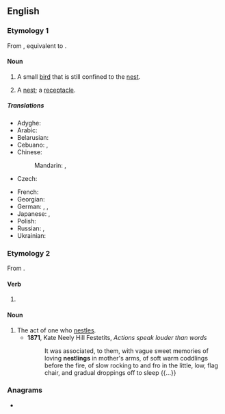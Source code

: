 {{also|Nestling}}
==English==

===Etymology 1===
From {{etyl|enm|en}} {{m|enm|nestling}}, equivalent to {{suffix|nest|ling|lang=en}}.

====Noun====
{{en-noun}}

# A small [[bird]] that is still confined to the [[nest]].
# {{lb|en|obsolete}} A [[nest]]; a [[receptacle]].
#: {{rfquotek|Francis Bacon}}

=====Translations=====
{{trans-top|small bird}}
* Adyghe: {{t|ady|кӏэтжъый|sc=Cyrl}}
* Arabic: {{t|ar|فَرْخ|m}}
* Belarusian: {{t|be|птушаня|n|tr=ptušanjá|sc=Cyrl}}
* Cebuano: {{t|ceb|kuyabog}}, {{t|ceb|pispis}}
* Chinese:
*: Mandarin: {{t+|cmn|雛鳥|sc=Hani}}, {{t+|cmn|雏鸟|tr=chúniǎo|sc=Hani}}
* Czech: {{t+|cs|ptáče|n}}
{{trans-mid}}
* French: {{t+|fr|oisillon|m}}
* Georgian: {{t|ka|ბარტყი|sc=Geor}}
* German: {{t+|de|Jungvogel|m}}, {{t+|de|Küken|n}}, {{t|de|Nestling|m}}
* Japanese: {{t|ja|雛鳥|tr=ひなどり, hinadori|sc=Jpan}}, {{t+|ja|雛|tr=ひな, hina|sc=Jpan}}
* Polish: {{t+|pl|pisklę|n}}
* Russian: {{t+|ru|птене́ц|m}}, {{t+|ru|пте́нчик|m}}
* Ukrainian: {{t|uk|пташеня|n|tr=ptašenjá|sc=Cyrl}}
{{trans-bottom}}

===Etymology 2===
From {{suffix|nestle|ing|lang=en}}.

====Verb====
{{head|en|present participle}}

# {{present participle of|nestle|lang=en|nocat=1}}

====Noun====
{{en-noun}}

# The act of one who [[nestle]]s.
#* '''1871''', Kate Neely Hill Festetits, ''Actions speak louder than words''
#*: It was associated, to them, with vague sweet memories of loving '''nestlings''' in mother's arms, of soft warm coddlings before the fire, of slow rocking to and fro in the little, low, flag chair, and gradual droppings off to sleep {{...}}

===Anagrams===
* {{anagrams|en|a=egilnnst|slenting}}